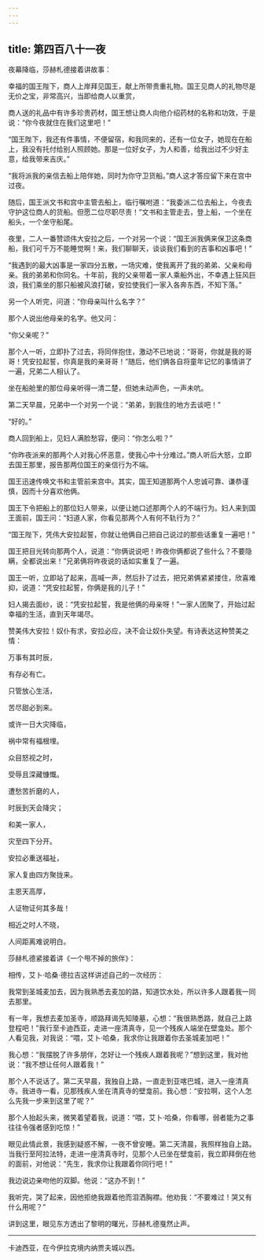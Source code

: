 ```yaml
---
---
---
```

title: 第四百八十一夜
---






夜幕降临，莎赫札德接着讲故事：





幸福的国王陛下，商人上岸拜见国王，献上所带贵重礼物。国王见商人的礼物尽是无价之宝，非常高兴，当即给商人以重赏，

商人送的礼品中有许多珍贵药材，国王想让商人向他介绍药材的名称和功效，于是说：“你今夜就住在我们这里吧！”

“国王陛下，我还有件事情，不便留宿，和我同来的，还有一位女子，她现在在船上，我没有托付给别人照顾她。那是一位好女子，为人和善，给我出过不少好主意，给我带来吉庆。”

“我将派我的亲信去船上陪伴她，同时为你守卫货船。”商人这才答应留下来在宫中过夜。

随后，国王派文书和宫中主管去船上，临行嘱咐道：“我委派二位去船上，今夜去守护这位商人的货船。但愿二位尽职尽责！”文书和主管走去，登上船，一个坐在船头，一个坐守船尾。

夜里，二人一番赞颂伟大安拉之后，一个对另一个说：“国王派我俩来保卫这条商船，我们可千万不能睡觉啊！来，我们聊聊天，谈谈我们看到的吉事和凶事吧！”

“我遇到的最大凶事是一家四分五散，一场灾难，使我离开了我的弟弟、父亲和母亲。我的弟弟和你同名。十年前，我的父亲带着一家人乘船外出，不幸遇上狂风巨浪，我们乘坐的那只船被风浪打破，安拉使我们一家入各奔东西，不知下落。”

另一个人听完，问道：“你母亲叫什么名字？”

那个人说出他母亲的名字。他又问：

“你父亲呢？”

那个人一听，立即扑了过去，将同伴抱住，激动不已地说：“哥哥，你就是我的哥哥！凭安拉起誓，你真是我的亲哥哥！”随后，他们俩各自将童年记忆的事情讲了一遍，兄弟二人相认了。

坐在船舱里的那位母亲听得一清二楚，但她未动声色，一声未吭。

第二天早晨，兄弟中一个对另一个说：“弟弟，到我住的地方去谈吧！”

“好的。”

商人回到船上，见妇人满脸愁容，便问：“你怎么啦？”

“你昨夜派来的那两个人对我心怀恶意，使我心中十分难过。”商人听后大怒，立即去国王那里，报告那两位国王的亲信行为不端。

国王迅速传唤文书和主管前来宫中。其实，国王知道那两个人忠诚可靠、谦恭谨慎，因而十分喜欢他俩。

国王下令把船上的那位妇人带来，以便让她口述那两个人的不端行为。妇人来到国王面前，国王问：“妇道人家，你看见那两个人有何不轨行为？”

“国王陛下，凭伟大安拉起誓，你就让他俩自己把自己说过的那些话重复一遍吧！”

国王把目光转向那两个人，说道：“你俩说说吧！昨夜你俩都说了些什么？不要隐瞒，全都说出来！”兄弟俩将昨夜说的话如实重复了一遍。

国王一听，立即站了起来，高喊一声，然后扑了过去，把兄弟俩紧紧搂住，欣喜难抑，说道：“凭安拉起誓，你俩是我的儿子！”

妇人揭去面纱，说：“凭安拉起誓，我是他俩的母亲呀！”一家人团聚了，开始过起幸福的生活，直到天年竭尽。

赞美伟大安拉！奴仆有求，安拉必应，决不会让奴仆失望。有诗表达这种赞美之情：


万事有其时辰，

有存必有亡。

只管放心生活，

苦尽甜必到来。

或许一日大灾降临，

祸中常有福根埋。

众目怒视之时，

受辱且深藏慷慨。

遭愁苦折磨的人，

时辰到天会降灾；

和美一家人，

灾至四下分开。

安拉必重送福祉，

家人复由四方聚拢来。

主恩天高厚，

人证物证何其多哉！

相近之时人不晓，

人间距离难说明白。



莎赫札德紧接着讲《一个甩不掉的旅伴》：

相传，艾卜·哈桑·德拉吉这样讲述自己的一次经历：

我常到圣城麦加去，因为我熟悉去麦加的路，知道饮水处，所以许多人跟着我一同去那里。

有一年，我想去麦加圣寺，顺路拜谒先知陵墓，心想：“我很熟悉路，就自己上路登程吧！”我行至卡迪西亚，走进一座清真寺，见一个残疾人端坐在壁龛处。那个人看见我，对我说：“喂，艾卜·哈桑，我求你让我跟着你去圣城麦加吧！”

我心想：“我摆脱了许多朋伴，怎好让一个残疾人跟着我呢？”想到这里，我对他说：“我不想让任何人跟着我！”

那个人不说话了。第二天早晨，我独自上路，一直走到亚喀巴城，进入一座清真寺。我进寺一看，见那残疾人坐在清真寺的壁龛前。我心想：“安拉啊，这个人怎么先我一步来到这里了呢？”

那个人抬起头来，微笑着望着我，说道：“喂，艾卜·哈桑，你看哪，弱者能为之事往往令强者感到吃惊！”

眼见此情此景，我感到疑惑不解，一夜不曾安睡。第二天清晨，我照样独自上路。当我行至阿拉法特，走进一座清真寺时，见那个人已坐在壁龛前，我立即拜倒在他的面前，对他说：“先生，我求你让我跟着你同行吧！”

我边说边亲吻他的双脚。他说：“这办不到！”

我听完，哭了起来，因他拒绝我跟着他而泪洒胸襟。他劝我：“不要难过！哭又有什么用呢？”





讲到这里，眼见东方透出了黎明的曙光，莎赫札德戛然止声。



***





卡迪西亚，在今伊拉克境内纳贾夫城以西。​​​